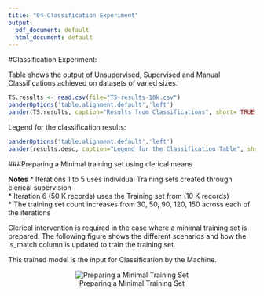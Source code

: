 ```yaml
---
title: "04-Classification Experiment"
output:
  pdf_document: default
  html_document: default
---
```



#Classification Experiment:

Table shows the output of Unsupervised, Supervised and Manual Classifications achieved on datasets of varied sizes.

```r
TS.results <- read.csv(file="TS-results-10k.csv")
panderOptions('table.alignment.default','left')
pander(TS.results, caption="Results from Classifications", short= TRUE, split.tables=150)
```

Legend for the classification results:


```r
panderOptions('table.alignment.default','left')
pander(results.desc, caption="Legend for the Classification Table", short= TRUE, split.tables=200)
```


###Preparing a Minimal training set using clerical means

**Notes**
*  Iterations 1 to 5 uses individual Training sets created through clerical supervision  
*  Iteration 6 (50 K records) uses the Training set from (10 K records)  
*  The training set count increases from 30, 50, 90, 120, 150 across each of the iterations  

Clerical intervention is required in the case where a minimal training set is prepared.  The following figure shows the different scenarios and how the is_match column is updated to train the training set.  

This trained model is the input for Classification by the Machine.  

 <center>![Preparing a Minimal Training Set](training-data-1.png)</center>
